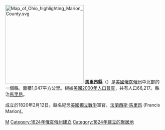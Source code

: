 {{Otheruses|馬里昂縣|subject=美國俄亥俄州的一個縣|other=同名的縣}}
[[File:Map_of_Ohio_highlighting_Marion_County.svg|250px]]
'''馬里昂縣'''（{{lang-en|Marion County}}）是[[美國|美國]][[俄亥俄州|俄亥俄州]]中北部的一個縣。面積1,047平方公里。根據[[美國2000年人口普查|美國2000年人口普查]]，共有人口66,217。縣治[[馬里昂_(俄亥俄州)|馬里昂]]。

成立於1820年2月12日。縣名紀念[[美國獨立戰爭|美國獨立戰爭]]軍官，[[法蘭西斯·馬里昂|法蘭西斯·馬里昂]] (Francis Marion)。
{{ohio-stub}}

[[Category:俄亥俄州行政區劃|M]]
[[Category:1824年俄亥俄州建立|Category:1824年俄亥俄州建立]]
[[Category:1824年建立的聚居地|Category:1824年建立的聚居地]]